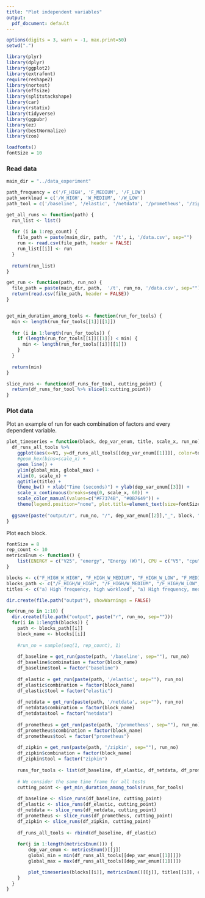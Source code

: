 ```yaml
---
title: "Plot independent variables"
output:
  pdf_document: default
---
```


```r
options(digits = 3, warn = -1, max.print=50)
setwd(".")

library(plyr)
library(dplyr)
library(ggplot2)
library(extrafont)
require(reshape2)
library(nortest)
library(effsize)
library(splitstackshape)
library(car)
library(rstatix)
library(tidyverse)
library(ggpubr)
library(ez)
library(bestNormalize)
library(zoo)

loadfonts()
fontSize = 10
```

### Read data

```r
main_dir = "../data_experiment"

path_frequency = c('/F_HIGH', 'F_MEDIUM', '/F_LOW')
path_workload = c('/W_HIGH', 'W_MEDIUM', '/W_LOW')
path_tool = c('/baseline', '/elastic', '/netdata', '/prometheus', '/zipkin')

get_all_runs <- function(path) {
  run_list <- list()
  
  for (i in 1:rep_count) {
    file_path = paste(main_dir, path,  '/t', i, '/data.csv', sep="")
    run <- read.csv(file_path, header = FALSE)
    run_list[[i]] <- run
  }
  
  return(run_list)
}

get_run <- function(path, run_no) {
  file_path = paste(main_dir, path,  '/t', run_no, '/data.csv', sep="")
  return(read.csv(file_path, header = FALSE))
}


get_min_duration_among_tools <- function(run_for_tools) {
  min <- length(run_for_tools[[1]][[1]])
  
  for (i in 1:length(run_for_tools)) {
    if (length(run_for_tools[[i]][[1]]) < min) {
      min <- length(run_for_tools[[i]][[1]])
    }
  }
  
  return(min)
}

slice_runs <- function(df_runs_for_tool, cutting_point) {
  return(df_runs_for_tool %>% slice(1:cutting_point))
}

```

### Plot data

Plot an example of run for each combination of factors and every dependent variable.

```r
plot_timeseries = function(block, dep_var_enum, title, scale_x, run_no) {
  df_runs_all_tools %>%
    ggplot(aes(x=V1, y=df_runs_all_tools[[dep_var_enum[[1]]]], color=tool)) + 
    #geom_hex(bins=scale_x) +
    geom_line() +
    ylim(global_min, global_max) +
    xlim(0, scale_x) +
    ggtitle(title) +
    theme_bw() + xlab("Time (seconds)") + ylab(dep_var_enum[[3]]) +
    scale_x_continuous(breaks=seq(0, scale_x, 60)) +
    scale_color_manual(values=c("#F7374B", "#0B7649")) +
    theme(legend.position="none", plot.title=element_text(size=fontSize), axis.text.x=element_text(size=fontSize, angle = 45, hjust = 1), axis.text.y=element_text(size=fontSize), axis.title=element_text(size=fontSize))
  
  ggsave(paste("output/r", run_no, "/", dep_var_enum[[2]],"_", block, ".png", sep=""), scale = .9, height = 4, width = 10, unit = "cm")
}

```

Plot each block.

```r

fontSize = 8
rep_count <- 10
metricsEnum <- function() {
    list(ENERGY = c("V25", "energy", "Energy (W)"), CPU = c("V5", "cpu", "CPU usage %"), MEMORY = c("V9", "memory", "Memory usage %"), NETWORK = c("V6", "network", "Total in/out datagrams"), LOAD = c("V11", "load", "CPU load avg"))
}

blocks <- c("F_HIGH_W_HIGH", "F_HIGH_W_MEDIUM", "F_HIGH_W_LOW", "F_MEDIUM_W_HIGH", "F_MEDIUM_W_MEDIUM", "F_MEDIUM_W_LOW", "F_LOW_W_HIGH", "F_LOW_W_MEDIUM", "F_LOW_W_LOW")
blocks_path <- c("/F_HIGH/W_HIGH", "/F_HIGH/W_MEDIUM", "/F_HIGH/W_LOW", "/F_MEDIUM/W_HIGH", "/F_MEDIUM/W_MEDIUM", "/F_MEDIUM/W_LOW", "/F_LOW/W_HIGH", "/F_LOW/W_MEDIUM", "/F_LOW/W_LOW")
titles <- c("a) High frequency, high workload", "a) High frequency, medium workload", "a) High frequency, low workload", "a) Medium frequency, high workload", "a) Medium frequency, medium workload", "a) Medium frequency, low workload", "a) Low frequency, high workload", "a) Low frequency, medium workload", "a) Low frequency, low workload")

dir.create(file.path("output"), showWarnings = FALSE)

for(run_no in 1:10) {
  dir.create(file.path("output", paste("r", run_no, sep="")))
  for(i in 1:length(blocks)) {
    path <- blocks_path[[i]]
    block_name <- blocks[[i]]
    
    #run_no = sample(seq(1, rep_count), 1)
    
    df_baseline = get_run(paste(path, '/baseline', sep=""), run_no)
    df_baseline$combination = factor(block_name)
    df_baseline$tool = factor("baseline")
    
    df_elastic = get_run(paste(path, '/elastic', sep=""), run_no)
    df_elastic$combination = factor(block_name)
    df_elastic$tool = factor("elastic")
    
    df_netdata = get_run(paste(path, '/netdata', sep=""), run_no)
    df_netdata$combination = factor(block_name)
    df_netdata$tool = factor("netdata")
    
    df_prometheus = get_run(paste(path, '/prometheus', sep=""), run_no)
    df_prometheus$combination = factor(block_name)
    df_prometheus$tool = factor("prometheus")
    
    df_zipkin = get_run(paste(path, '/zipkin', sep=""), run_no)
    df_zipkin$combination = factor(block_name)
    df_zipkin$tool = factor("zipkin")
    
    runs_for_tools <- list(df_baseline, df_elastic, df_netdata, df_prometheus, df_zipkin)
    
    # We consider the same time frame for all tests
    cutting_point <- get_min_duration_among_tools(runs_for_tools)
  
    df_baseline <- slice_runs(df_baseline, cutting_point)
    df_elastic <- slice_runs(df_elastic, cutting_point)
    df_netdata <- slice_runs(df_netdata, cutting_point)
    df_prometheus <- slice_runs(df_prometheus, cutting_point)
    df_zipkin <- slice_runs(df_zipkin, cutting_point)
    
    df_runs_all_tools <- rbind(df_baseline, df_elastic)
    
    for(j in 1:length(metricsEnum())) {
        dep_var_enum <- metricsEnum()[[j]]
        global_min = min(df_runs_all_tools[[dep_var_enum[[1]]]])
        global_max = max(df_runs_all_tools[[dep_var_enum[[1]]]])

        plot_timeseries(blocks[[i]], metricsEnum()[[j]], titles[[i]], cutting_point, run_no)
    }
  }
}
```
